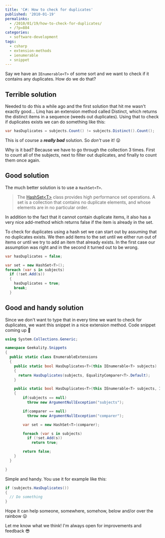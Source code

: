 ---
title: 'C#: How to check for duplicates'
published: '2010-01-19'
permalinks:
  - /2010/01/19/how-to-check-for-duplicates/
  - /?p=884
categories:
  - software-development
tags:
  - csharp
  - extension-methods
  - ienumerable
  - snippet
---

Say we have an `IEnumerable<T>` of some sort and we want to check if it contains any duplicates. How do we do that?

## Terrible solution

Needed to do this a while ago and the first solution that hit me wasn't exactly good... Linq has an extension method called Distinct, which returns the distinct items in a sequence (weeds out duplicates). Using that to check if duplicates exists we can do something like this:

```csharp
var hasDuplicates = subjects.Count() != subjects.Distinct().Count();
```

This is of course a **_really bad_** solution. So _don't_ use it! 😛

Why is it bad? Because we have to go through the collection 3 times. First to count all of the subjects, next to filter out duplicates, and finally to count them once again.

## Good solution

The much better solution is to use a `HashSet<T>`.

> The [HashSet&lt;T&gt;](http://msdn.microsoft.com/en-us/library/bb359438.aspx) class provides high performance set operations. A set is a collection that contains no duplicate elements, and whose elements are in no particular order.

In addition to the fact that it cannot contain duplicate items, it also has a very nice add-method which returns false if the item is already in the set.

To check for duplicates using a hash set we can start out by assuming that no duplicates exists. We then add items to the set until we either run out of items or until we try to add an item that already exists. In the first case our assumption was right and in the second it turned out to be wrong.

```csharp
var hasDuplicates = false;

var set = new HashSet<T>();
foreach (var s in subjects)
  if (!set.Add(s))
  {
    hasDuplicates = true;
    break;
  }
```

## Good and handy solution

Since we don't want to type that in every time we want to check for duplicates, we want this snippet in a nice extension method. Code snippet coming up 🙂

```csharp
using System.Collections.Generic;

namespace Geekality.Snippets
{
  public static class EnumerableExtensions
  {
    public static bool HasDuplicates<T>(this IEnumerable<T> subjects)
    {
      return HasDuplicates(subjects, EqualityComparer<T>.Default);
    }

    public static bool HasDuplicates<T>(this IEnumerable<T> subjects, IEqualityComparer<T> comparer)
    {
        if(subjects == null)
          throw new ArgumentNullException("subjects");

        if(comparer == null)
          throw new ArgumentNullException("comparer");

        var set = new HashSet<T>(comparer);

        foreach (var s in subjects)
          if (!set.Add(s))
            return true;

        return false;
    }
  }

}
```

Simple and handy. You use it for example like this:

```csharp
if (subjects.HasDuplicates())
{
  // Do something
}
```

Hope it can help someone, somewhere, somehow, below and/or over the rainbow 😛

Let me know what we think! I'm always open for improvements and feedback 😎
